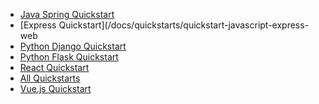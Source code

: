 * [Java Spring Quickstart](/docs/quickstarts/quickstart-springboot-web)
* [Express Quickstart](/docs/quickstarts/quickstart-javascript-express-web
* [Python Django Quickstart](/docs/quickstarts/quickstart-python-django-web)
* [Python Flask Quickstart](/docs/quickstarts/quickstart-python-flask-web)
* [React Quickstart](/docs/quickstarts/quickstart-javascript-react-web)
* [All Quickstarts](/docs/quickstarts/quickstart-ruby-rails-web)
* [Vue.js Quickstart](/docs/quickstarts/quickstart-javascript-vue-web)

